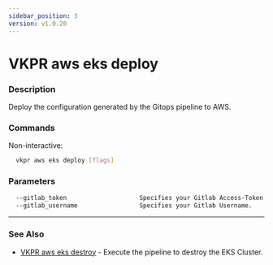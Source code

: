 ```yaml
---
sidebar_position: 3
version: v1.0.20
---
```


# VKPR aws eks deploy

### Description

Deploy the configuration generated by the Gitops pipeline to AWS.

### Commands

Non-interactive:

```bash
  vkpr aws eks deploy [flags]
```

### Parameters

```txt
  --gitlab_token                    Specifies your Gitlab Access-Token.
  --gitlab_username                 Specifies your Gitlab Username.
```

---

### See Also

- [VKPR aws eks destroy](/docs/commands/aws/eks/vkpr_aws_eks_destroy) - Execute the pipeline to destroy the EKS Cluster.
